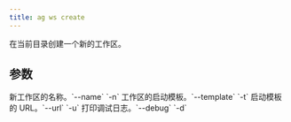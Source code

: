 ```yaml
---
title: ag ws create
---
```


在当前目录创建一个新的工作区。

## 参数

<ResponseField name="name" type="str">
 新工作区的名称。`--name` `-n`
</ResponseField>
<ResponseField name="template" type="str">
 工作区的启动模板。`--template` `-t`
</ResponseField>
<ResponseField name="url" type="str">
 启动模板的 URL。`--url` `-u`
</ResponseField>
<ResponseField name="print_debug_log" type="bool">
 打印调试日志。`--debug` `-d`
</ResponseField>